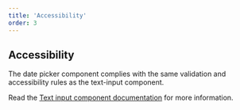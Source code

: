 ```yaml
---
title: 'Accessibility'
order: 3
---
```


## Accessibility

The date picker component complies with the same validation and accessibility rules as the text-input component.

Read the [Text input component documentation](/components/form/field/accessibility/) for more information.
